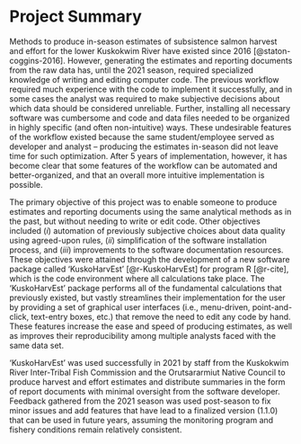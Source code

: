 
\vspace{-20pt}

\begin{large}
\noindent
\textbf{\textsc{Benjamin A. Staton}}
\end{large}

\vspace{-8pt}
\noindent
\textit{Quantitative Ecological Services LLC, Portland, OR}

# Project Summary {-} 

Methods to produce in-season estimates of subsistence salmon harvest and effort for the lower Kuskokwim River have existed since 2016 [@staton-coggins-2016].
However, generating the estimates and reporting documents from the raw data has, until the 2021 season, required specialized knowledge of writing and editing computer code. 
The previous workflow required much experience with the code to implement it successfully, and in some cases the analyst was required to make subjective decisions about which data should be considered unreliable.
Further, installing all necessary software was cumbersome and code and data files needed to be organized in highly specific (and often non-intuitive) ways.
These undesirable features of the workflow existed because the same student/employee served as developer and analyst -- producing the estimates in-season did not leave time for such optimization.
After 5 years of implementation, however, it has become clear that some features of the workflow can be automated and better-organized, and that an overall more intuitive implementation is possible.

\noindent
The primary objective of this project was to enable someone to produce estimates and reporting documents using the same analytical methods as in the past, but without needing to write or edit code.
Other objectives included (_i_) automation of previously subjective choices about data quality using agreed-upon rules, (_ii_) simplification of the software installation process, and (_iii_) improvements to the software documentation resources.
These objectives were attained through the development of a new software package called 'KuskoHarvEst' [@r-KuskoHarvEst] for program R [@r-cite], which is the code environment where all calculations take place.
The 'KuskoHarvEst' package performs all of the fundamental calculations that previously existed, but vastly streamlines their implementation for the user by providing a set of graphical user interfaces (i.e., menu-driven, point-and-click, text-entry boxes, etc.) that remove the need to edit any code by hand.
These features increase the ease and speed of producing estimates, as well as improves their reproducibility among multiple analysts faced with the same data set. 

\noindent
'KuskoHarvEst' was used successfully in 2021 by staff from the Kuskokwim River Inter-Tribal Fish Commission and the Orutsararmiut Native Council to produce harvest and effort estimates and distribute summaries in the form of report documents with minimal oversight from the software developer.
Feedback gathered from the 2021 season was used post-season to fix minor issues and add features that have lead to a finalized version (\textit{v}1.1.0) that can be used in future years, assuming the monitoring program and fishery conditions remain relatively consistent.
